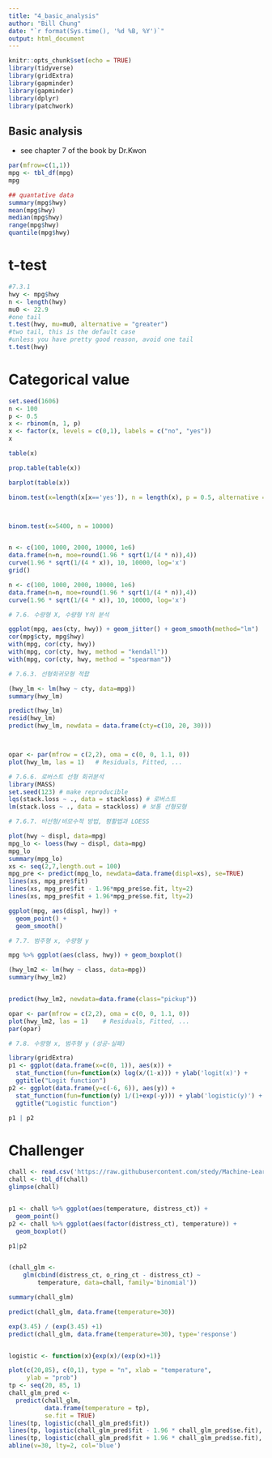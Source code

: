```yaml
---
title: "4_basic_analysis"
author: "Bill Chung"
date: "`r format(Sys.time(), '%d %B, %Y')`"
output: html_document
---
```


```r
knitr::opts_chunk$set(echo = TRUE)
library(tidyverse)
library(gridExtra)
library(gapminder)
library(gapminder)
library(dplyr)
library(patchwork)
```

## Basic analysis

- see chapter 7 of the book by Dr.Kwon

```r
par(mfrow=c(1,1))
mpg <- tbl_df(mpg)
mpg

## quantative data
summary(mpg$hwy)
mean(mpg$hwy)
median(mpg$hwy)
range(mpg$hwy)
quantile(mpg$hwy)
```


# t-test

```r
#7.3.1
hwy <- mpg$hwy
n <- length(hwy)
mu0 <- 22.9
#one tail
t.test(hwy, mu=mu0, alternative = "greater")
#two tail, this is the default case
#unless you have pretty good reason, avoid one tail
t.test(hwy)
```

# Categorical value

```r
set.seed(1606)
n <- 100
p <- 0.5
x <- rbinom(n, 1, p)
x <- factor(x, levels = c(0,1), labels = c("no", "yes"))
x

table(x)

prop.table(table(x))

barplot(table(x))

binom.test(x=length(x[x=='yes']), n = length(x), p = 0.5, alternative = "two.sided")



binom.test(x=5400, n = 10000)


n <- c(100, 1000, 2000, 10000, 1e6)
data.frame(n=n, moe=round(1.96 * sqrt(1/(4 * n)),4))
curve(1.96 * sqrt(1/(4 * x)), 10, 10000, log='x')
grid()

n <- c(100, 1000, 2000, 10000, 1e6)
data.frame(n=n, moe=round(1.96 * sqrt(1/(4 * n)),4))
curve(1.96 * sqrt(1/(4 * x)), 10, 10000, log='x')

```


```r
# 7.6. 수량형 X, 수량형 Y의 분석

ggplot(mpg, aes(cty, hwy)) + geom_jitter() + geom_smooth(method="lm")
cor(mpg$cty, mpg$hwy)
with(mpg, cor(cty, hwy))
with(mpg, cor(cty, hwy, method = "kendall"))
with(mpg, cor(cty, hwy, method = "spearman"))
```

```r
# 7.6.3. 선형회귀모형 적합

(hwy_lm <- lm(hwy ~ cty, data=mpg))
summary(hwy_lm)

predict(hwy_lm)
resid(hwy_lm)
predict(hwy_lm, newdata = data.frame(cty=c(10, 20, 30)))



opar <- par(mfrow = c(2,2), oma = c(0, 0, 1.1, 0))
plot(hwy_lm, las = 1)   # Residuals, Fitted, ...


```



```r
# 7.6.6. 로버스트 선형 회귀분석
library(MASS)
set.seed(123) # make reproducible
lqs(stack.loss ~ ., data = stackloss) # 로버스트
lm(stack.loss ~ ., data = stackloss) # 보통 선형모형
```


```r
# 7.6.7. 비선형/비모수적 방법, 평활법과 LOESS

plot(hwy ~ displ, data=mpg)
mpg_lo <- loess(hwy ~ displ, data=mpg)
mpg_lo
summary(mpg_lo)
xs <- seq(2,7,length.out = 100)
mpg_pre <- predict(mpg_lo, newdata=data.frame(displ=xs), se=TRUE)
lines(xs, mpg_pre$fit)
lines(xs, mpg_pre$fit - 1.96*mpg_pre$se.fit, lty=2)
lines(xs, mpg_pre$fit + 1.96*mpg_pre$se.fit, lty=2)

ggplot(mpg, aes(displ, hwy)) +
  geom_point() +
  geom_smooth()

```


```r
# 7.7. 범주형 x, 수량형 y

mpg %>% ggplot(aes(class, hwy)) + geom_boxplot()

(hwy_lm2 <- lm(hwy ~ class, data=mpg))
summary(hwy_lm2)


predict(hwy_lm2, newdata=data.frame(class="pickup"))

opar <- par(mfrow = c(2,2), oma = c(0, 0, 1.1, 0))
plot(hwy_lm2, las = 1)    # Residuals, Fitted, ...
par(opar)
```

```r
# 7.8. 수량형 x, 범주형 y (성공-실패)

library(gridExtra)
p1 <- ggplot(data.frame(x=c(0, 1)), aes(x)) +
  stat_function(fun=function(x) log(x/(1-x))) + ylab('logit(x)') +
  ggtitle("Logit function")
p2 <- ggplot(data.frame(y=c(-6, 6)), aes(y)) +
  stat_function(fun=function(y) 1/(1+exp(-y))) + ylab('logistic(y)') +
  ggtitle("Logistic function")

p1 | p2
```

# Challenger

```r
chall <- read.csv('https://raw.githubusercontent.com/stedy/Machine-Learning-with-R-datasets/master/challenger.csv')
chall <- tbl_df(chall)
glimpse(chall)


p1 <- chall %>% ggplot(aes(temperature, distress_ct)) +
  geom_point()
p2 <- chall %>% ggplot(aes(factor(distress_ct), temperature)) +
  geom_boxplot()

p1|p2


(chall_glm <-
    glm(cbind(distress_ct, o_ring_ct - distress_ct) ~
        temperature, data=chall, family='binomial'))

summary(chall_glm)

predict(chall_glm, data.frame(temperature=30))

exp(3.45) / (exp(3.45) +1)
predict(chall_glm, data.frame(temperature=30), type='response')


logistic <- function(x){exp(x)/(exp(x)+1)}

plot(c(20,85), c(0,1), type = "n", xlab = "temperature",
     ylab = "prob")
tp <- seq(20, 85, 1)
chall_glm_pred <-
  predict(chall_glm,
          data.frame(temperature = tp),
          se.fit = TRUE)
lines(tp, logistic(chall_glm_pred$fit))
lines(tp, logistic(chall_glm_pred$fit - 1.96 * chall_glm_pred$se.fit), lty=2)
lines(tp, logistic(chall_glm_pred$fit + 1.96 * chall_glm_pred$se.fit), lty=2)
abline(v=30, lty=2, col='blue')

```